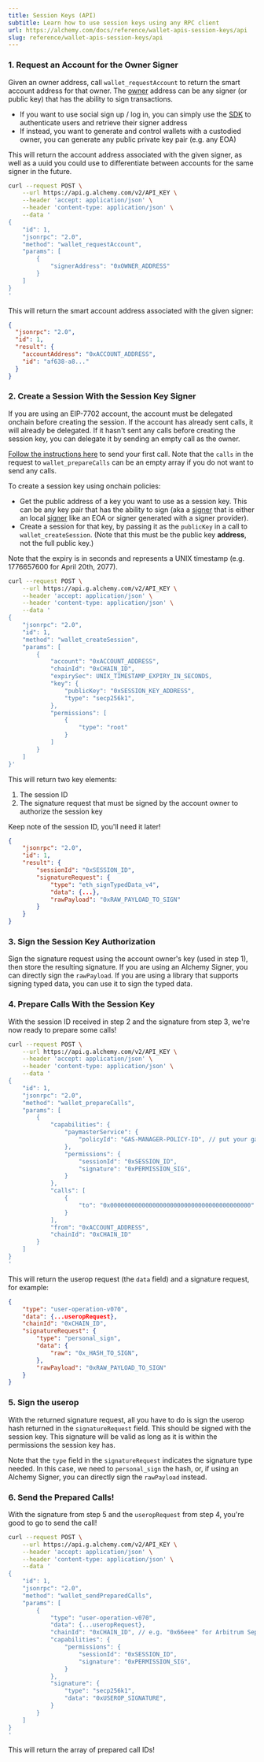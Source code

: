 ```yaml
---
title: Session Keys (API)
subtitle: Learn how to use session keys using any RPC client
url: https://alchemy.com/docs/reference/wallet-apis-session-keys/api
slug: reference/wallet-apis-session-keys/api
---
```


### 1. Request an Account for the Owner Signer

Given an owner address, call `wallet_requestAccount` to return the smart account address for that owner. The [owner](/docs/wallets/signer/what-is-a-signer) address can be any signer (or public key) that has the ability to sign transactions.

- If you want to use social sign up / log in, you can simply use the [SDK](/docs/wallets/react/getting-started) to authenticate users and retrieve their signer address
- If instead, you want to generate and control wallets with a custodied owner, you can generate any public private key pair (e.g. any EOA)

This will return the account address associated with the given signer, as well as a uuid you could use to differentiate between accounts for the same signer in the future.

```bash
curl --request POST \
    --url https://api.g.alchemy.com/v2/API_KEY \
    --header 'accept: application/json' \
    --header 'content-type: application/json' \
    --data '
{
    "id": 1,
    "jsonrpc": "2.0",
    "method": "wallet_requestAccount",
    "params": [
        {
            "signerAddress": "0xOWNER_ADDRESS"
        }
    ]
}
'
```

This will return the smart account address associated with the given signer:

```json
{
  "jsonrpc": "2.0",
  "id": 1,
  "result": {
    "accountAddress": "0xACCOUNT_ADDRESS",
    "id": "af638-a8..."
  }
}
```

### 2. Create a Session With the Session Key Signer

<Accordion title="Using EIP-7702?">

If you are using an EIP-7702 account, the account must be delegated onchain
before creating the session. If the account has already sent calls, it will
already be delegated. If it hasn't sent any calls before creating the session
key, you can delegate it by sending an empty call as the owner.

[Follow the instructions here](/docs/reference/wallet-apis-7702-quickstart#using-the-json-rpc-apis-directly)
to send your first call. Note that the `calls` in the request to `wallet_prepareCalls` can be an empty array
if you do not want to send any calls.

</Accordion>

To create a session key using onchain policies:

- Get the public address of a key you want to use as a session key. This can be any key pair that has the ability to sign (aka a [signer](/docs/wallets/signer/what-is-a-signer) that is either an local [signer](/wallets/reference/aa-sdk/core/classes/LocalAccountSigner) like an EOA or signer generated with a signer provider).
- Create a session for that key, by passing it as the `publicKey` in a call to `wallet_createSession`. (Note that this must be the public key **address**, not the full public key.)

Note that the expiry is in seconds and represents a UNIX timestamp (e.g. 1776657600 for April 20th, 2077).

```bash
curl --request POST \
    --url https://api.g.alchemy.com/v2/API_KEY \
    --header 'accept: application/json' \
    --header 'content-type: application/json' \
    --data '
{
    "jsonrpc": "2.0",
    "id": 1,
    "method": "wallet_createSession",
    "params": [
        {
            "account": "0xACCOUNT_ADDRESS",
            "chainId": "0xCHAIN_ID",
            "expirySec": UNIX_TIMESTAMP_EXPIRY_IN_SECONDS,
            "key": {
                "publicKey": "0xSESSION_KEY_ADDRESS",
                "type": "secp256k1",
            },
            "permissions": [
                {
                    "type": "root"
                }
            ]
        }
    ]
}'
```

This will return two key elements:

1. The session ID
2. The signature request that must be signed by the account owner to authorize the session key

Keep note of the session ID, you'll need it later!

```json
{
    "jsonrpc": "2.0",
    "id": 1,
    "result": {
        "sessionId": "0xSESSION_ID",
        "signatureRequest": {
            "type": "eth_signTypedData_v4",
            "data": {...},
            "rawPayload": "0xRAW_PAYLOAD_TO_SIGN"
        }
    }
}
```

### 3. Sign the Session Key Authorization

Sign the signature request using the account owner's key (used in step 1), then store the resulting signature. If you are using an Alchemy Signer, you can directly sign the `rawPayload`. If you are using a library that supports signing typed data, you can use it to sign the typed data.

### 4. Prepare Calls With the Session Key

With the session ID received in step 2 and the signature from step 3, we're now ready to prepare some calls!

```bash
curl --request POST \
    --url https://api.g.alchemy.com/v2/API_KEY \
    --header 'accept: application/json' \
    --header 'content-type: application/json' \
    --data '
{
    "id": 1,
    "jsonrpc": "2.0",
    "method": "wallet_prepareCalls",
    "params": [
        {
            "capabilities": {
                "paymasterService": {
                    "policyId": "GAS-MANAGER-POLICY-ID", // put your gas manager policy ID here
                },
                "permissions": {
                    "sessionId": "0xSESSION_ID",
                    "signature": "0xPERMISSION_SIG",
                }
            },
            "calls": [
                {
                    "to": "0x0000000000000000000000000000000000000000"
                }
            ],
            "from": "0xACCOUNT_ADDRESS",
            "chainId": "0xCHAIN_ID"
        }
    ]
}
'
```

This will return the userop request (the `data` field) and a signature request, for example:

```json
{
    "type": "user-operation-v070",
    "data": {...useropRequest},
    "chainId": "0xCHAIN_ID",
    "signatureRequest": {
        "type": "personal_sign",
        "data": {
            "raw": "0x_HASH_TO_SIGN",
        },
        "rawPayload": "0xRAW_PAYLOAD_TO_SIGN"
    }
}
```

### 5. Sign the userop

With the returned signature request, all you have to do is sign the userop hash returned in the `signatureRequest` field. This should be signed with the session key. This signature will be valid as long as it is within the permissions the session key has.

Note that the `type` field in the `signatureRequest` indicates the signature type needed. In this case, we need to `personal_sign` the hash, or, if using an Alchemy Signer, you can directly sign the `rawPayload` instead.

### 6. Send the Prepared Calls!

With the signature from step 5 and the `useropRequest` from step 4, you're good to go to send the call!

```bash
curl --request POST \
    --url https://api.g.alchemy.com/v2/API_KEY \
    --header 'accept: application/json' \
    --header 'content-type: application/json' \
    --data '
{
    "id": 1,
    "jsonrpc": "2.0",
    "method": "wallet_sendPreparedCalls",
    "params": [
        {
            "type": "user-operation-v070",
            "data": {...useropRequest},
            "chainId": "0xCHAIN_ID", // e.g. "0x66eee" for Arbitrum Sepolia
            "capabilities": {
                "permissions": {
                    "sessionId": "0xSESSION_ID",
                    "signature": "0xPERMISSION_SIG",
                }
            },
            "signature": {
                "type": "secp256k1",
                "data": "0xUSEROP_SIGNATURE",
            }
        }
    ]
}
'
```

This will return the array of prepared call IDs!

